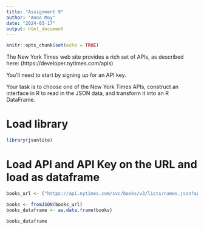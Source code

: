 ```yaml
---
title: "Assignment 9"
author: "Anna Moy"
date: "2024-03-17"
output: html_document
---
```


```r
knitr::opts_chunk$set(echo = TRUE)
```

The New York Times web site provides a rich set of APIs, as described here: (https://developer.nytimes.com/apis)

You’ll need to start by signing up for an API key.

Your task is to choose one of the New York Times APIs, construct an interface in R to read in the JSON data, and transform it into an R DataFrame.

# Load library
```r

library(jsonlite)
```

# Load API and API Key on the URL and load as dataframe
```r
books_url <- ("https://api.nytimes.com/svc/books/v3/lists/names.json?api-key=lB6izVNFT7zMy5s1eRiPKwEAfBlAyctS")

books <- fromJSON(books_url)
books_dataframe <- as.data.frame(books)

books_dataframe
```

